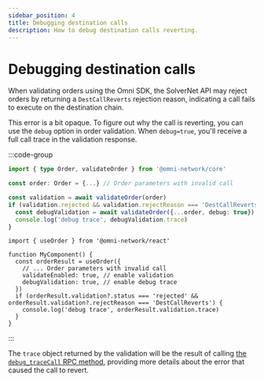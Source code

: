 ```yaml
---
sidebar_position: 4
title: Debugging destination calls
description: How to debug destination calls reverting.
---
```


# Debugging destination calls

When validating orders using the Omni SDK, the SolverNet API may reject orders by returning a `DestCallReverts` rejection reason, indicating a call fails to execute on the destination chain.

This error is a bit opaque. To figure out why the call is reverting, you can use the `debug` option in order validation. When `debug=true`, you'll receive a full call trace in the validation response.

:::code-group

```ts [Core]
import { type Order, validateOrder } from '@omni-network/core'

const order: Order = {...} // Order parameters with invalid call

const validation = await validateOrder(order)
if (validation.rejected && validation.rejectReason === 'DestCallReverts') {
  const debugValidation = await validateOrder({...order, debug: true})
  console.log('debug trace', debugValidation.trace)
}
```

```tsx [React]
import { useOrder } from '@omni-network/react'

function MyComponent() {
  const orderResult = useOrder({
    // ... Order parameters with invalid call
    validateEnabled: true, // enable validation
    debugValidation: true, // enable debug trace
  })
  if (orderResult.validation?.status === 'rejected' && orderResult.validation?.rejectReason === 'DestCallReverts') {
    console.log('debug trace', orderResult.validation.trace)
  }
}
```

:::

The `trace` object returned by the validation will be the result of calling [the `debug_traceCall` RPC method](https://geth.ethereum.org/docs/interacting-with-geth/rpc/ns-debug#debugtracecall), providing more details about the error that caused the call to revert.
